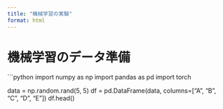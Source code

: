 ```yaml
---
title: "機械学習の実験"
format: html
---
```


# 機械学習のデータ準備

```python
import numpy as np
import pandas as pd
import torch

data = np.random.rand(5, 5)
df = pd.DataFrame(data, columns=["A", "B", "C", "D", "E"])
df.head()